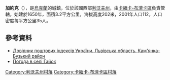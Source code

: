 {{coord|50|8|28|N|24|23|20|E|scale:100000|display=title}}

'''加約克'''（{{lang-uk|Гайок}}），是[[烏克蘭|烏克蘭]]的城鎮，位於該國西部[[利沃夫州|利沃夫州]]，由[[卡緬卡-布濟卡區|卡緬卡-布濟卡區]]負責管轄，始建於1650年，面積3.2平方公里，海拔高度202米，2001年人口112，人口密度每平方公里35人。

==參考資料==
*[http://www.uaidx.com/13/287/index Довідник поштових індексів України. Львівська область. Кам'янка-Бузький район]{{Wayback|url=http://www.uaidx.com/13/287/index |date=20160909184945 }}
* [http://weather.in.ua/ua/l'vovskaja/4808 Погода в селі Гайок]{{Wayback|url=http://weather.in.ua/ua/l'vovskaja/4808 |date=20160305085538 }}

[[Category:利沃夫州村落|Category:利沃夫州村落]]
[[Category:卡緬卡-布濟卡區村落|Category:卡緬卡-布濟卡區村落]]


{{Lviv-geo-stub}}